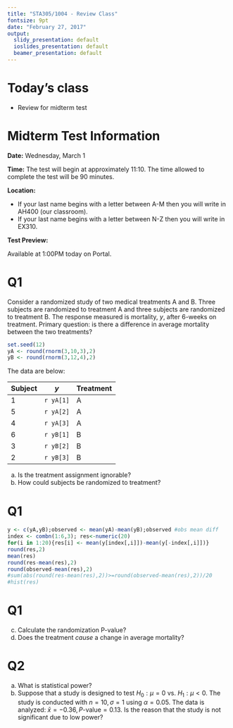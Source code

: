 ```yaml
---
title: "STA305/1004 - Review Class"
fontsize: 9pt
date: "February 27, 2017"
output:
  slidy_presentation: default
  ioslides_presentation: default
  beamer_presentation: default
---
```


# Today's class

- Review for midterm test


# Midterm Test Information

**Date:** Wednesday, March 1

**Time:** The test will begin at approximately 11:10.  The time allowed to complete the test will be 90 minutes.

**Location:** 

- If your last name begins with a letter between A-M then you will write in AH400 (our classroom).
- If your last name begins with a letter between N-Z then you will write in EX310.

**Test Preview:**

Available at 1:00PM today on Portal.



# Q1

Consider a randomized study of two medical treatments A and B.  Three subjects are randomized to treatment A and three subjects are randomized to treatment B.  The response measured is mortality, $y$, after 6-weeks on treatment. Primary question: is there a difference in average mortality between the two treatments?

```r
set.seed(12)
yA <- round(rnorm(3,10,3),2)
yB <- round(rnorm(3,12,4),2)
```


The data are below:

Subject |$y$ | Treatment
--|--|--
1|`r yA[1]` |  A
5|`r yA[2]` |  A
4|`r yA[3]` |  A
6|`r yB[1]` |B
3|`r yB[2]` |B
2|`r yB[3]` |B

(a) Is the treatment assignment ignorable?
(b) How could subjects be randomized to treatment?

# Q1

```r
y <- c(yA,yB);observed <- mean(yA)-mean(yB);observed #obs mean diff
index <- combn(1:6,3); res<-numeric(20)
for(i in 1:20){res[i] <- mean(y[index[,i]])-mean(y[-index[,i]])}
round(res,2)
mean(res)
round(res-mean(res),2)
round(observed-mean(res),2)
#sum(abs(round(res-mean(res),2))>=round(observed-mean(res),2))/20
#hist(res)
```

# Q1

(c) Calculate the randomization P-value?
(d) Does the treatment *cause* a change in average mortality?

# Q2

(a)  What is statistical power?
(b)  Suppose that a study is designed to test $H_0: \mu=0$ vs. $H_1:\mu<0$.  The study is conducted with $n=10, \sigma=1$ using $\alpha=0.05$.  The data is analyzed: ${\bar x}=-0.36,P\text{-value}=0.13$.  Is the reason that the study is not significant due to low power?  



